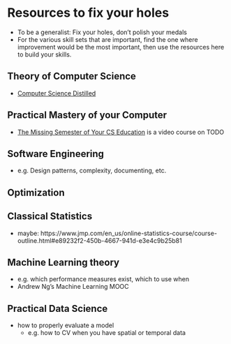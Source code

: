 # Resources to fix your holes

- To be a generalist: Fix your holes, don't polish your medals
- For the various skill sets that are important, find the one where improvement would be the most important, then use the resources here to build your skills.

## Theory of Computer Science

- [Computer Science Distilled](https://www.amazon.com/Computer-Science-Distilled-Computational-Problems/dp/0997316020)

## Practical Mastery of your Computer

- [The Missing Semester of Your CS Education](https://missing.csail.mit.edu/) is a video course on TODO

## Software Engineering

- e.g. Design patterns, complexity, documenting, etc.

## Optimization



## Classical Statistics

- maybe: https://www.jmp.com/en_us/online-statistics-course/course-outline.html#e89232f2-450b-4667-941d-e3e4c9b25b81

## Machine Learning theory

- e.g. which performance measures exist, which to use when
- Andrew Ng's Machine Learning MOOC

## Practical Data Science

- how to properly evaluate a model
  - e.g. how to CV when you have spatial or temporal data
